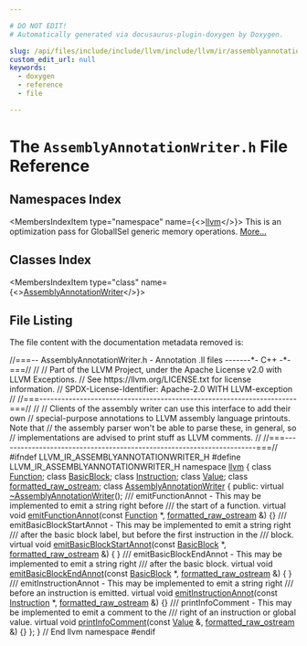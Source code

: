 ```yaml
---

# DO NOT EDIT!
# Automatically generated via docusaurus-plugin-doxygen by Doxygen.

slug: /api/files/include/include/llvm/include/llvm/ir/assemblyannotationwriter-h
custom_edit_url: null
keywords:
  - doxygen
  - reference
  - file

---
```





# The `AssemblyAnnotationWriter.h` File Reference

<DoxygenPage pluginConfig={pluginConfig}>



## Namespaces Index

<MembersIndex>

<MembersIndexItem
  type="namespace"
  name={<><a href="/docs/api/namespaces/llvm">llvm</a></>}>
This is an optimization pass for GlobalISel generic memory operations. <a href="/docs/api/namespaces/llvm/#details">More...</a>
</MembersIndexItem>

</MembersIndex>

## Classes Index

<MembersIndex>

<MembersIndexItem
  type="class"
  name={<><a href="/docs/api/classes/llvm/assemblyannotationwriter">AssemblyAnnotationWriter</a></>}>
</MembersIndexItem>

</MembersIndex>


## File Listing

The file content with the documentation metadata removed is:

<ProgramListing>

<Link id="l00001" /><CodeLine lineNumber="1"><span class="doxyHighlightComment">//===-- AssemblyAnnotationWriter.h - Annotation .ll files -------&#42;- C++ -&#42;-===//</span></CodeLine>
<Link id="l00002" /><CodeLine lineNumber="2"><span class="doxyHighlightComment">//</span></CodeLine>
<Link id="l00003" /><CodeLine lineNumber="3"><span class="doxyHighlightComment">// Part of the LLVM Project, under the Apache License v2.0 with LLVM Exceptions.</span></CodeLine>
<Link id="l00004" /><CodeLine lineNumber="4"><span class="doxyHighlightComment">// See https://llvm.org/LICENSE.txt for license information.</span></CodeLine>
<Link id="l00005" /><CodeLine lineNumber="5"><span class="doxyHighlightComment">// SPDX-License-Identifier: Apache-2.0 WITH LLVM-exception</span></CodeLine>
<Link id="l00006" /><CodeLine lineNumber="6"><span class="doxyHighlightComment">//</span></CodeLine>
<Link id="l00007" /><CodeLine lineNumber="7"><span class="doxyHighlightComment">//===----------------------------------------------------------------------===//</span></CodeLine>
<Link id="l00008" /><CodeLine lineNumber="8"><span class="doxyHighlightComment">//</span></CodeLine>
<Link id="l00009" /><CodeLine lineNumber="9"><span class="doxyHighlightComment">// Clients of the assembly writer can use this interface to add their own</span></CodeLine>
<Link id="l00010" /><CodeLine lineNumber="10"><span class="doxyHighlightComment">// special-purpose annotations to LLVM assembly language printouts.  Note that</span></CodeLine>
<Link id="l00011" /><CodeLine lineNumber="11"><span class="doxyHighlightComment">// the assembly parser won&#39;t be able to parse these, in general, so</span></CodeLine>
<Link id="l00012" /><CodeLine lineNumber="12"><span class="doxyHighlightComment">// implementations are advised to print stuff as LLVM comments.</span></CodeLine>
<Link id="l00013" /><CodeLine lineNumber="13"><span class="doxyHighlightComment">//</span></CodeLine>
<Link id="l00014" /><CodeLine lineNumber="14"><span class="doxyHighlightComment">//===----------------------------------------------------------------------===//</span></CodeLine>
<Link id="l00015" /><CodeLine lineNumber="15"></CodeLine>
<Link id="l00016" /><CodeLine lineNumber="16"><span class="doxyHighlightPreprocessor">#ifndef LLVM&#95;IR&#95;ASSEMBLYANNOTATIONWRITER&#95;H</span></CodeLine>
<Link id="l00017" /><CodeLine lineNumber="17"><span class="doxyHighlightPreprocessor">#define LLVM&#95;IR&#95;ASSEMBLYANNOTATIONWRITER&#95;H</span></CodeLine>
<Link id="l00018" /><CodeLine lineNumber="18"></CodeLine>
<Link id="l00019" /><CodeLine lineNumber="19"><span class="doxyHighlightKeyword">namespace </span><span class="doxyHighlight"><a href="/docs/api/namespaces/llvm">llvm</a> &#123;</span></CodeLine>
<Link id="l00020" /><CodeLine lineNumber="20"></CodeLine>
<Link id="l00021" /><CodeLine lineNumber="21"><span class="doxyHighlightKeyword">class </span><span class="doxyHighlight"><a href="/docs/api/classes/llvm/function">Function</a>;</span></CodeLine>
<Link id="l00022" /><CodeLine lineNumber="22"><span class="doxyHighlightKeyword">class </span><span class="doxyHighlight"><a href="/docs/api/classes/llvm/basicblock">BasicBlock</a>;</span></CodeLine>
<Link id="l00023" /><CodeLine lineNumber="23"><span class="doxyHighlightKeyword">class </span><span class="doxyHighlight"><a href="/docs/api/classes/llvm/instruction">Instruction</a>;</span></CodeLine>
<Link id="l00024" /><CodeLine lineNumber="24"><span class="doxyHighlightKeyword">class </span><span class="doxyHighlight"><a href="/docs/api/classes/llvm/value">Value</a>;</span></CodeLine>
<Link id="l00025" /><CodeLine lineNumber="25"><span class="doxyHighlightKeyword">class </span><span class="doxyHighlight"><a href="/docs/api/classes/llvm/formatted-raw-ostream">formatted&#95;raw&#95;ostream</a>;</span></CodeLine>
<Link id="l00026" /><CodeLine lineNumber="26"></CodeLine>
<Link id="l00027" /><CodeLine lineNumber="27" lineLink="/docs/api/classes/llvm/assemblyannotationwriter"><span class="doxyHighlightKeyword">class </span><span class="doxyHighlight"><a href="/docs/api/classes/llvm/assemblyannotationwriter">AssemblyAnnotationWriter</a> &#123;</span></CodeLine>
<Link id="l00028" /><CodeLine lineNumber="28"><span class="doxyHighlightKeyword">public</span><span class="doxyHighlight">:</span></CodeLine>
<Link id="l00029" /><CodeLine lineNumber="29" lineLink="/docs/api/classes/llvm/assemblyannotationwriter/#ae2ed25c0a9701781d5dc7ac7ee0fd188"><span class="doxyHighlight">  </span><span class="doxyHighlightKeyword">virtual</span><span class="doxyHighlight"> <a href="/docs/api/classes/llvm/assemblyannotationwriter/#ae2ed25c0a9701781d5dc7ac7ee0fd188">~AssemblyAnnotationWriter</a>();</span></CodeLine>
<Link id="l00030" /><CodeLine lineNumber="30"></CodeLine>
<Link id="l00031" /><CodeLine lineNumber="31"><span class="doxyHighlightComment">  /// emitFunctionAnnot - This may be implemented to emit a string right before</span></CodeLine>
<Link id="l00032" /><CodeLine lineNumber="32"><span class="doxyHighlightComment">  /// the start of a function.</span></CodeLine>
<Link id="l00033" /><CodeLine lineNumber="33" lineLink="/docs/api/classes/llvm/assemblyannotationwriter/#a87b464466b054e031b3f1206ca347794"><span class="doxyHighlight">  </span><span class="doxyHighlightKeyword">virtual</span><span class="doxyHighlight"> </span><span class="doxyHighlightKeywordType">void</span><span class="doxyHighlight"> <a href="/docs/api/classes/llvm/assemblyannotationwriter/#a87b464466b054e031b3f1206ca347794">emitFunctionAnnot</a>(</span><span class="doxyHighlightKeyword">const</span><span class="doxyHighlight"> <a href="/docs/api/classes/llvm/function">Function</a> &#42;,</span></CodeLine>
<Link id="l00034" /><CodeLine lineNumber="34"><span class="doxyHighlight">                                 <a href="/docs/api/classes/llvm/formatted-raw-ostream">formatted&#95;raw&#95;ostream</a> &amp;) &#123;&#125;</span></CodeLine>
<Link id="l00035" /><CodeLine lineNumber="35"></CodeLine>
<Link id="l00036" /><CodeLine lineNumber="36"><span class="doxyHighlightComment">  /// emitBasicBlockStartAnnot - This may be implemented to emit a string right</span></CodeLine>
<Link id="l00037" /><CodeLine lineNumber="37"><span class="doxyHighlightComment">  /// after the basic block label, but before the first instruction in the</span></CodeLine>
<Link id="l00038" /><CodeLine lineNumber="38"><span class="doxyHighlightComment">  /// block.</span></CodeLine>
<Link id="l00039" /><CodeLine lineNumber="39" lineLink="/docs/api/classes/llvm/assemblyannotationwriter/#a50b05da95e6992ebc88a6145e5161871"><span class="doxyHighlight">  </span><span class="doxyHighlightKeyword">virtual</span><span class="doxyHighlight"> </span><span class="doxyHighlightKeywordType">void</span><span class="doxyHighlight"> <a href="/docs/api/classes/llvm/assemblyannotationwriter/#a50b05da95e6992ebc88a6145e5161871">emitBasicBlockStartAnnot</a>(</span><span class="doxyHighlightKeyword">const</span><span class="doxyHighlight"> <a href="/docs/api/classes/llvm/basicblock">BasicBlock</a> &#42;,</span></CodeLine>
<Link id="l00040" /><CodeLine lineNumber="40"><span class="doxyHighlight">                                        <a href="/docs/api/classes/llvm/formatted-raw-ostream">formatted&#95;raw&#95;ostream</a> &amp;) &#123;</span></CodeLine>
<Link id="l00041" /><CodeLine lineNumber="41"><span class="doxyHighlight">  &#125;</span></CodeLine>
<Link id="l00042" /><CodeLine lineNumber="42"></CodeLine>
<Link id="l00043" /><CodeLine lineNumber="43"><span class="doxyHighlightComment">  /// emitBasicBlockEndAnnot - This may be implemented to emit a string right</span></CodeLine>
<Link id="l00044" /><CodeLine lineNumber="44"><span class="doxyHighlightComment">  /// after the basic block.</span></CodeLine>
<Link id="l00045" /><CodeLine lineNumber="45" lineLink="/docs/api/classes/llvm/assemblyannotationwriter/#a6d62d1aa54b3a68934b1d66b39468131"><span class="doxyHighlight">  </span><span class="doxyHighlightKeyword">virtual</span><span class="doxyHighlight"> </span><span class="doxyHighlightKeywordType">void</span><span class="doxyHighlight"> <a href="/docs/api/classes/llvm/assemblyannotationwriter/#a6d62d1aa54b3a68934b1d66b39468131">emitBasicBlockEndAnnot</a>(</span><span class="doxyHighlightKeyword">const</span><span class="doxyHighlight"> <a href="/docs/api/classes/llvm/basicblock">BasicBlock</a> &#42;,</span></CodeLine>
<Link id="l00046" /><CodeLine lineNumber="46"><span class="doxyHighlight">                                      <a href="/docs/api/classes/llvm/formatted-raw-ostream">formatted&#95;raw&#95;ostream</a> &amp;) &#123;</span></CodeLine>
<Link id="l00047" /><CodeLine lineNumber="47"><span class="doxyHighlight">  &#125;</span></CodeLine>
<Link id="l00048" /><CodeLine lineNumber="48"></CodeLine>
<Link id="l00049" /><CodeLine lineNumber="49"><span class="doxyHighlightComment">  /// emitInstructionAnnot - This may be implemented to emit a string right</span></CodeLine>
<Link id="l00050" /><CodeLine lineNumber="50"><span class="doxyHighlightComment">  /// before an instruction is emitted.</span></CodeLine>
<Link id="l00051" /><CodeLine lineNumber="51" lineLink="/docs/api/classes/llvm/assemblyannotationwriter/#aa87b4413c6ceb6374423f99df0b143a8"><span class="doxyHighlight">  </span><span class="doxyHighlightKeyword">virtual</span><span class="doxyHighlight"> </span><span class="doxyHighlightKeywordType">void</span><span class="doxyHighlight"> <a href="/docs/api/classes/llvm/assemblyannotationwriter/#aa87b4413c6ceb6374423f99df0b143a8">emitInstructionAnnot</a>(</span><span class="doxyHighlightKeyword">const</span><span class="doxyHighlight"> <a href="/docs/api/classes/llvm/instruction">Instruction</a> &#42;,</span></CodeLine>
<Link id="l00052" /><CodeLine lineNumber="52"><span class="doxyHighlight">                                    <a href="/docs/api/classes/llvm/formatted-raw-ostream">formatted&#95;raw&#95;ostream</a> &amp;) &#123;&#125;</span></CodeLine>
<Link id="l00053" /><CodeLine lineNumber="53"></CodeLine>
<Link id="l00054" /><CodeLine lineNumber="54"><span class="doxyHighlightComment">  /// printInfoComment - This may be implemented to emit a comment to the</span></CodeLine>
<Link id="l00055" /><CodeLine lineNumber="55"><span class="doxyHighlightComment">  /// right of an instruction or global value.</span></CodeLine>
<Link id="l00056" /><CodeLine lineNumber="56" lineLink="/docs/api/classes/llvm/assemblyannotationwriter/#ab02d578bc47b8817eb39396afbec9b7c"><span class="doxyHighlight">  </span><span class="doxyHighlightKeyword">virtual</span><span class="doxyHighlight"> </span><span class="doxyHighlightKeywordType">void</span><span class="doxyHighlight"> <a href="/docs/api/classes/llvm/assemblyannotationwriter/#ab02d578bc47b8817eb39396afbec9b7c">printInfoComment</a>(</span><span class="doxyHighlightKeyword">const</span><span class="doxyHighlight"> <a href="/docs/api/classes/llvm/value">Value</a> &amp;, <a href="/docs/api/classes/llvm/formatted-raw-ostream">formatted&#95;raw&#95;ostream</a> &amp;) &#123;&#125;</span></CodeLine>
<Link id="l00057" /><CodeLine lineNumber="57"><span class="doxyHighlight">&#125;;</span></CodeLine>
<Link id="l00058" /><CodeLine lineNumber="58"></CodeLine>
<Link id="l00059" /><CodeLine lineNumber="59"><span class="doxyHighlight">&#125; </span><span class="doxyHighlightComment">// End llvm namespace</span></CodeLine>
<Link id="l00060" /><CodeLine lineNumber="60"></CodeLine>
<Link id="l00061" /><CodeLine lineNumber="61"><span class="doxyHighlightPreprocessor">#endif</span></CodeLine>

</ProgramListing>


</DoxygenPage>
